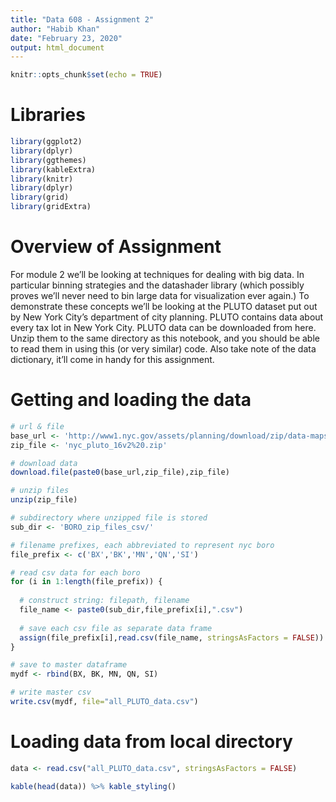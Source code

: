 ---
title: "Data 608 - Assignment 2"
author: "Habib Khan"
date: "February 23, 2020"
output: html_document
---

```{r setup, include=FALSE}
knitr::opts_chunk$set(echo = TRUE)
```

# Libraries

```{r}
library(ggplot2)
library(dplyr)
library(ggthemes)
library(kableExtra)
library(knitr)
library(dplyr)
library(grid)
library(gridExtra)
```


# Overview of Assignment

For module 2 we'll be looking at techniques for dealing with big data. In particular binning strategies and the datashader library (which possibly proves we'll never need to bin large data for visualization ever again.)
To demonstrate these concepts we'll be looking at the PLUTO dataset put out by New York City's department of city planning. PLUTO contains data about every tax lot in New York City.
PLUTO data can be downloaded from here. Unzip them to the same directory as this notebook, and you should be able to read them in using this (or very similar) code. Also take note of the data dictionary, it'll come in handy for this assignment.

# Getting and loading the data

```{r, eval=FALSE}
# url & file
base_url <- 'http://www1.nyc.gov/assets/planning/download/zip/data-maps/open-data/'
zip_file <- 'nyc_pluto_16v2%20.zip'

# download data 
download.file(paste0(base_url,zip_file),zip_file)

# unzip files
unzip(zip_file)

# subdirectory where unzipped file is stored
sub_dir <- 'BORO_zip_files_csv/'

# filename prefixes, each abbreviated to represent nyc boro
file_prefix <- c('BX','BK','MN','QN','SI')

# read csv data for each boro  
for (i in 1:length(file_prefix)) {
  
  # construct string: filepath, filename
  file_name <- paste0(sub_dir,file_prefix[i],".csv")
  
  # save each csv file as separate data frame
  assign(file_prefix[i],read.csv(file_name, stringsAsFactors = FALSE))
}

# save to master dataframe 
mydf <- rbind(BX, BK, MN, QN, SI)

# write master csv
write.csv(mydf, file="all_PLUTO_data.csv")
```

# Loading data from local directory

```{r}
data <- read.csv("all_PLUTO_data.csv", stringsAsFactors = FALSE)

kable(head(data)) %>% kable_styling()
```

